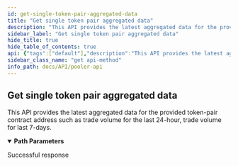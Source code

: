 ```yaml
---
id: get-single-token-pair-aggregated-data
title: "Get single token pair aggregated data"
description: "This API provides the latest aggregated data for the provided token-pair contract address such as trade volume for the last 24-hour, trade volume for last 7-days."
sidebar_label: "Get single token pair aggregated data"
hide_title: true
hide_table_of_contents: true
api: {"tags":["default"],"description":"This API provides the latest aggregated data for the provided token-pair contract address such as trade volume for the last 24-hour, trade volume for last 7-days.","parameters":[{"name":"pair_contract_address","in":"path","schema":{"type":"string"},"required":true}],"security":[{"api_key":[]}],"responses":{"200":{"description":"Successful response"}},"method":"get","path":"/v2-pair/{pair_contract_address}","servers":[{"url":"https://uniswapv2-ethindia.powerloom.io/api/","description":"Uniswap V2"},{"url":"https://quickswap-ethindia.powerloom.io/api/","description":"Quickswap"},{"url":"https://sushiswap-ethindia.powerloom.io/api/","description":"Sushiswap"}],"securitySchemes":{"api_key":{"type":"apiKey","name":"X-API-Key","in":"header"}},"info":{"title":"Pooler API","version":"1.0.0"},"postman":{"name":"Get single token pair aggregated data","description":{"content":"This API provides the latest aggregated data for the provided token-pair contract address such as trade volume for the last 24-hour, trade volume for last 7-days.","type":"text/plain"},"url":{"path":["v2-pair",":pair_contract_address"],"host":["{{baseUrl}}"],"query":[],"variable":[{"disabled":false,"description":{"content":"(Required) ","type":"text/plain"},"type":"any","value":"","key":"pair_contract_address"}]},"method":"GET","auth":{"type":"apikey","apikey":[{"type":"any","value":"X-API-Key","key":"key"},{"type":"any","value":"<API Key>","key":"value"},{"type":"any","value":"header","key":"in"}]}}}
sidebar_class_name: "get api-method"
info_path: docs/API/pooler-api
---
```



## Get single token pair aggregated data



This API provides the latest aggregated data for the provided token-pair contract address such as trade volume for the last 24-hour, trade volume for last 7-days.

<details style={{"marginBottom":"1rem"}} data-collapsed={false} open={true}><summary style={{}}><strong>Path Parameters</strong></summary><div><ul><ParamsItem className={"paramsItem"} param={{"name":"pair_contract_address","in":"path","schema":{"type":"string"},"required":true}}></ParamsItem></ul></div></details><div><ApiTabs><TabItem label={"200"} value={"200"}><div>

Successful response

</div><div></div></TabItem></ApiTabs></div>
      